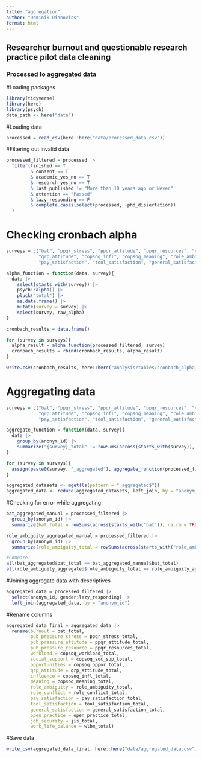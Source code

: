 ```yaml
---
title: "aggregation"
author: "Dominik Dianovics"
format: html
---
```


## Researcher burnout and questionable research practice pilot data cleaning

### Processed to aggregated data

#Loading packages

```r
library(tidyverse)
library(here)
library(psych)
data_path <- here("data")
```

#Loading data

```r
processed = read_csv(here::here("data/processed_data.csv"))
```

#Filtering out invalid data

```r
processed_filtered = processed |> 
  filter(finished == T 
         & consent == T 
         & academic_yes_no == T
         & research_yes_no == T
         & last_published != "More than 10 years ago or Never"
         & attention == "Passed"
         & lazy_responding == F
         & complete.cases(select(processed, -phd_dissertation))
  )
```

# Checking cronbach alpha
```r
surveys = c("bat", "ppqr_stress", "ppqr_attitude", "ppqr_resources", "copsoq_workload", "copsoq_soc_sup", "copsoq_oppor", "wlbm", "jis",
            "qrp_attitude", "copsoq_infl", "copsoq_meaning", "role_ambiguity", "role_conflict",
            "pay_satisfaction", "tool_satisfaction", "general_satisfaction")

alpha_function = function(data, survey){
  data |>
    select(starts_with(survey)) |>
    psych::alpha() |>
    pluck("total") |>
    as.data.frame() |>
    mutate(survey = survey) |> 
    select(survey, raw_alpha)
}

cronbach_results = data.frame()

for (survey in surveys){
  alpha_result = alpha_function(processed_filtered, survey)
  cronbach_results = rbind(cronbach_results, alpha_result)
}

write.csv(cronbach_results, here::here("analysis/tables/cronbach_alpha.csv"), row.names = FALSE)
```

# Aggregating data
```r
surveys = c("bat", "ppqr_stress", "ppqr_attitude", "ppqr_resources", "copsoq_workload", "copsoq_soc_sup", "copsoq_oppor", "wlbm", "jis",
            "qrp_attitude", "copsoq_infl", "copsoq_meaning", "role_ambiguity", "role_conflict",
            "pay_satisfaction", "tool_satisfaction", "general_satisfaction", "open_practice")

aggregate_function = function(data, survey){
  data |>
    group_by(anonym_id) |>
    summarize("{survey}_total" := rowSums(across(starts_with(survey)), na.rm = TRUE))
}

for (survey in surveys){
  assign(paste0(survey, "_aggregated"), aggregate_function(processed_filtered, survey))
}

aggregated_datasets <- mget(ls(pattern = "_aggregated$"))
aggregated_data <- reduce(aggregated_datasets, left_join, by = "anonym_id")
```

#Checking for error while aggregating

```r
bat_aggregated_manual = processed_filtered |>
  group_by(anonym_id) |>
  summarize(bat_total = rowSums(across(starts_with("bat")), na.rm = TRUE))

role_ambiguity_aggregated_manual = processed_filtered |>
  group_by(anonym_id) |>
  summarize(role_ambiguity_total = rowSums(across(starts_with("role_ambiguity")), na.rm = TRUE))

#Compare
all(bat_aggregated$bat_total == bat_aggregated_manual$bat_total)
all(role_ambiguity_aggregated$role_ambiguity_total == role_ambiguity_aggregated_manual$role_ambiguity_total)
```

#Joining aggregate data with descriptives

```r
aggregated_data = processed_filtered |> 
  select(anonym_id, gender:lazy_responding) |> 
  left_join(aggregated_data, by = "anonym_id")
```

#Rename columns

```r
aggregated_data_final = aggregated_data |> 
  rename(burnout = bat_total,
         pub_pressure_stress = ppqr_stress_total,
         pub_pressure_attitude = ppqr_attitude_total,
         pub_pressure_resource = ppqr_resources_total,
         workload = copsoq_workload_total,
         social_support = copsoq_soc_sup_total,
         opportunities = copsoq_oppor_total,
         qrp_attitude = qrp_attitude_total,
         influence = copsoq_infl_total,
         meaning = copsoq_meaning_total,
         role_ambiguity = role_ambiguity_total,
         role_conflict = role_conflict_total,
         pay_satisfaction = pay_satisfaction_total,
         tool_satisfaction = tool_satisfaction_total,
         general_satisfaction = general_satisfaction_total,
         open_practice = open_practice_total,
         job_security = jis_total,
         work_life_balance = wlbm_total)
```

#Save data

```r
write_csv(aggregated_data_final, here::here("data/aggregated_data.csv"))
```
